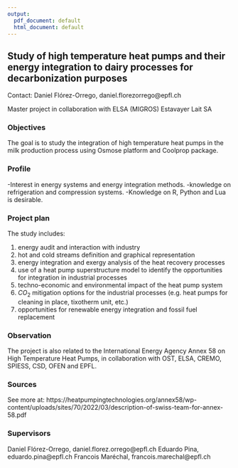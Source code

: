 ```yaml
---
output:
  pdf_document: default
  html_document: default
---
```


## Study of high temperature heat pumps and their energy integration to dairy processes for decarbonization purposes

Contact: Daniel Flórez-Orrego, daniel.florezorrego@epfl.ch

Master project in collaboration with ELSA (MIGROS) Estavayer Lait SA

### Objectives
The goal is to study the integration of high temperature heat pumps in the milk production process using Osmose platform and Coolprop package.

### Profile
-Interest in energy systems and energy integration methods.
-knowledge on refrigeration and compression systems.
-Knowledge on R, Python and Lua is desirable.


### Project plan
The study includes:

1. energy audit and interaction with industry
2. hot and cold streams definition and graphical representation
3. energy integration and exergy analysis of the heat recovery processes
4. use of a heat pump superstructure model to identify the opportunities for integration in industrial processes
5. techno-economic and environmental impact of the heat pump system
6. $CO_2$ mitigation options for the industrial processes (e.g. heat pumps for cleaning in place, tixotherm unit, etc.)
6. opportunities for renewable energy integration and fossil fuel replacement

### Observation
The project is also related to the International Energy Agency Annex 58 on High Temperature Heat Pumps, in collaboration with OST, ELSA, CREMO, SPIESS, CSD, OFEN and EPFL.

### Sources
See more at: https://heatpumpingtechnologies.org/annex58/wp-content/uploads/sites/70/2022/03/description-of-swiss-team-for-annex-58.pdf

### Supervisors
Daniel Flórez-Orrego, daniel.florez.orrego@epfl.ch
Eduardo Pina, eduardo.pina@epfl.ch
Francois Maréchal, francois.marechal@epfl.ch
